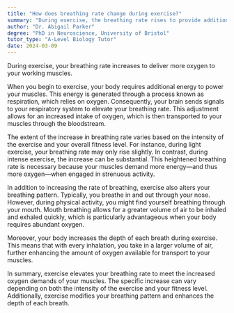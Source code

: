 ```yaml
---
title: "How does breathing rate change during exercise?"
summary: "During exercise, the breathing rate rises to provide additional oxygen to active muscles, supporting their increased demand for energy."
author: "Dr. Abigail Parker"
degree: "PhD in Neuroscience, University of Bristol"
tutor_type: "A-Level Biology Tutor"
date: 2024-03-09
---
```


During exercise, your breathing rate increases to deliver more oxygen to your working muscles.

When you begin to exercise, your body requires additional energy to power your muscles. This energy is generated through a process known as respiration, which relies on oxygen. Consequently, your brain sends signals to your respiratory system to elevate your breathing rate. This adjustment allows for an increased intake of oxygen, which is then transported to your muscles through the bloodstream.

The extent of the increase in breathing rate varies based on the intensity of the exercise and your overall fitness level. For instance, during light exercise, your breathing rate may only rise slightly. In contrast, during intense exercise, the increase can be substantial. This heightened breathing rate is necessary because your muscles demand more energy—and thus more oxygen—when engaged in strenuous activity.

In addition to increasing the rate of breathing, exercise also alters your breathing pattern. Typically, you breathe in and out through your nose. However, during physical activity, you might find yourself breathing through your mouth. Mouth breathing allows for a greater volume of air to be inhaled and exhaled quickly, which is particularly advantageous when your body requires abundant oxygen.

Moreover, your body increases the depth of each breath during exercise. This means that with every inhalation, you take in a larger volume of air, further enhancing the amount of oxygen available for transport to your muscles.

In summary, exercise elevates your breathing rate to meet the increased oxygen demands of your muscles. The specific increase can vary depending on both the intensity of the exercise and your fitness level. Additionally, exercise modifies your breathing pattern and enhances the depth of each breath.
    